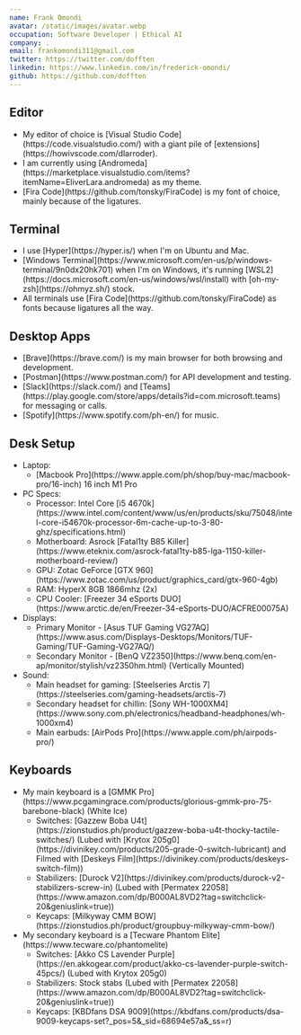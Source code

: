 ```yaml
---
name: Frank Omondi
avatar: /static/images/avatar.webp
occupation: Software Developer | Ethical AI
company: .
email: frankomondi311@gmail.com
twitter: https://twitter.com/dofften
linkedin: https://www.linkedin.com/in/frederick-omondi/
github: https://github.com/dofften
---
```


## Editor

<ul>
  <li>
    My editor of choice is [Visual Studio Code](https://code.visualstudio.com/) with a giant pile of
    [extensions](https://howivscode.com/dlarroder).
  </li>
  <li>
    I am currently using
    [Andromeda](https://marketplace.visualstudio.com/items?itemName=EliverLara.andromeda) as my
    theme.
  </li>
  <li>
    [Fira Code](https://github.com/tonsky/FiraCode) is my font of choice, mainly because of the
    ligatures.
  </li>
</ul>

## Terminal

<ul>
  <li>I use [Hyper](https://hyper.is/) when I'm on Ubuntu and Mac.</li>
  <li>
    [Windows Terminal](https://www.microsoft.com/en-us/p/windows-terminal/9n0dx20hk701) when I'm on
    Windows, it's running [WSL2](https://docs.microsoft.com/en-us/windows/wsl/install) with
    [oh-my-zsh](https://ohmyz.sh/) stock.
  </li>
  <li>
    All terminals use [Fira Code](https://github.com/tonsky/FiraCode) as fonts because ligatures all
    the way.
  </li>
</ul>

## Desktop Apps

<ul>
  <li>[Brave](https://brave.com/) is my main browser for both browsing and development.</li>
  <li>[Postman](https://www.postman.com/) for API development and testing.</li>
  <li>
    [Slack](https://slack.com/) and
    [Teams](https://play.google.com/store/apps/details?id=com.microsoft.teams) for messaging or
    calls.
  </li>
  <li>[Spotify](https://www.spotify.com/ph-en/) for music.</li>
</ul>

## Desk Setup

<ul>
  <li>
    Laptop:
    <ul>
      <li>
        [Macbook Pro](https://www.apple.com/ph/shop/buy-mac/macbook-pro/16-inch) 16 inch M1 Pro
      </li>
    </ul>
  </li>
  <li>
    PC Specs:
    <ul>
      <li>
        Processor: Intel Core [i5
        4670k](https://www.intel.com/content/www/us/en/products/sku/75048/intel-core-i54670k-processor-6m-cache-up-to-3-80-ghz/specifications.html)
      </li>
      <li>
        Motherboard: Asrock [Fatal1ty B85
        Killer](https://www.eteknix.com/asrock-fatal1ty-b85-lga-1150-killer-motherboard-review/)
      </li>
      <li>
        GPU: Zotac GeForce [GTX 960](https://www.zotac.com/us/product/graphics_card/gtx-960-4gb)
      </li>
      <li>RAM: HyperX 8GB 1866mhz (2x)</li>
      <li>
        CPU Cooler: [Freezer 34 eSports
        DUO](https://www.arctic.de/en/Freezer-34-eSports-DUO/ACFRE00075A)
      </li>
    </ul>
  </li>
  <li>
    Displays:
    <ul>
      <li>
        Primary Monitor - [Asus TUF Gaming
        VG27AQ](https://www.asus.com/Displays-Desktops/Monitors/TUF-Gaming/TUF-Gaming-VG27AQ/)
      </li>
      <li>
        Secondary Monitor - [BenQ VZ2350](https://www.benq.com/en-ap/monitor/stylish/vz2350hm.html)
        (Vertically Mounted)
      </li>
    </ul>
  </li>
  <li>
    Sound:
    <ul>
      <li>
        Main headset for gaming: [Steelseries Arctis
        7](https://steelseries.com/gaming-headsets/arctis-7)
      </li>
      <li>
        Secondary headset for chillin: [Sony
        WH-1000XM4](https://www.sony.com.ph/electronics/headband-headphones/wh-1000xm4)
      </li>
      <li>Main earbuds: [AirPods Pro](https://www.apple.com/ph/airpods-pro/)</li>
    </ul>
  </li>
</ul>

## Keyboards

<ul>
  <li>
    My main keyboard is a [GMMK
    Pro](https://www.pcgamingrace.com/products/glorious-gmmk-pro-75-barebone-black) (White Ice)
    <ul>
      <li>
        Switches: [Gazzew Boba
        U4t](https://zionstudios.ph/product/gazzew-boba-u4t-thocky-tactile-switches/) (Lubed with
        [Krytox 205g0](https://divinikey.com/products/205-grade-0-switch-lubricant) and Filmed with
        [Deskeys Film](https://divinikey.com/products/deskeys-switch-film))
      </li>
      <li>
        Stabilizers: [Durock V2](https://divinikey.com/products/durock-v2-stabilizers-screw-in)
        (Lubed with [Permatex
        22058](https://www.amazon.com/dp/B000AL8VD2?tag=switchclick-20&geniuslink=true))
      </li>
      <li>
        Keycaps: [Milkyway CMM BOW](https://zionstudios.ph/product/groupbuy-milkyway-cmm-bow/)
      </li>
    </ul>
  </li>
  <li>
    My secondary keyboard is a [Tecware Phantom Elite](https://www.tecware.co/phantomelite)
    <ul>
      <li>
        Switches: [Akko CS Lavender
        Purple](https://en.akkogear.com/product/akko-cs-lavender-purple-switch-45pcs/) (Lubed with
        Krytox 205g0)
      </li>
      <li>
        Stabilizers: Stock stabs (Lubed with [Permatex
        22058](https://www.amazon.com/dp/B000AL8VD2?tag=switchclick-20&geniuslink=true))
      </li>
      <li>
        Keycaps: [KBDfans DSA
        9009](https://kbdfans.com/products/dsa-9009-keycaps-set?_pos=5&_sid=68694e57a&_ss=r)
      </li>
    </ul>
  </li>
</ul>
